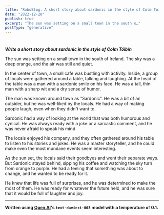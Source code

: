 ```yaml
---
title: "RoboBlog: A short story about sardonic in the style of Colm Tóibín"
date: "2022-12-28"
publish: true
excerpt: "The sun was setting on a small town in the south o…"
postType: "generative"
---
```

#

***Write a short story about sardonic in the style of Colm Tóibín***

The sun was setting on a small town in the south of Ireland. The sky was a deep orange, and the air was still and quiet.

In the center of town, a small cafe was bustling with activity. Inside, a group of locals were gathered around a table, talking and laughing. At the head of the table was a man with a sardonic smile on his face. He was a tall, thin man with a sharp wit and a dry sense of humor.

The man was known around town as "Sardonic". He was a bit of an outsider, but he was well-liked by the locals. He had a way of making people laugh, even when they didn't want to.

Sardonic had a way of looking at the world that was both humorous and cynical. He was always ready with a joke or a sarcastic comment, and he was never afraid to speak his mind.

The locals enjoyed his company, and they often gathered around his table to listen to his stories and jokes. He was a master storyteller, and he could make even the most mundane events seem interesting.

As the sun set, the locals said their goodbyes and went their separate ways. But Sardonic stayed behind, sipping his coffee and watching the sky turn from orange to purple. He had a feeling that something was about to change, and he wanted to be ready for it.

He knew that life was full of surprises, and he was determined to make the most of them. He was ready for whatever the future held, and he was sure that it would be full of laughter and joy.

---
**Written using [Open AI](https://openai.com/)'s `text-davinci-003` model with a temperature of 0.1.**
